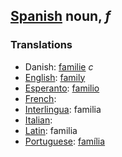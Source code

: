 == [[Spanish]] noun, ''f'' ==
===Translations===
* Danish: [[familie]] ''c''
*[[English]]: [[family]]
*[[Esperanto]]: [[familio]]
*[[French]]: [[]]
*[[Interlingua]]: familia
*[[Italian]]: [[]]
*[[Latin]]: familia
*[[Portuguese]]: [[família]]